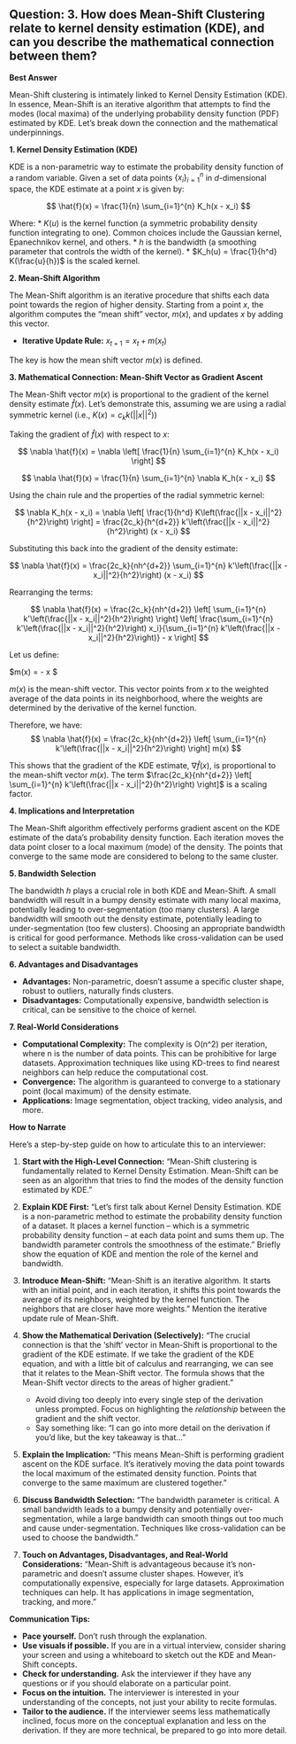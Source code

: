 ## Question: 3. How does Mean-Shift Clustering relate to kernel density estimation (KDE), and can you describe the mathematical connection between them?

**Best Answer**

Mean-Shift clustering is intimately linked to Kernel Density Estimation (KDE).  In essence, Mean-Shift is an iterative algorithm that attempts to find the modes (local maxima) of the underlying probability density function (PDF) estimated by KDE.  Let's break down the connection and the mathematical underpinnings.

**1. Kernel Density Estimation (KDE)**

KDE is a non-parametric way to estimate the probability density function of a random variable. Given a set of data points $\{x_i\}_{i=1}^n$ in $d$-dimensional space, the KDE estimate at a point $x$ is given by:

$$
\hat{f}(x) = \frac{1}{n} \sum_{i=1}^{n} K_h(x - x_i)
$$

Where:
*   $K(u)$ is the kernel function (a symmetric probability density function integrating to one). Common choices include the Gaussian kernel, Epanechnikov kernel, and others.
*   $h$ is the bandwidth (a smoothing parameter that controls the width of the kernel).
*   $K_h(u) = \frac{1}{h^d} K(\frac{u}{h})$ is the scaled kernel.

**2. Mean-Shift Algorithm**

The Mean-Shift algorithm is an iterative procedure that shifts each data point towards the region of higher density.  Starting from a point $x$, the algorithm computes the "mean shift" vector, $m(x)$, and updates $x$ by adding this vector.

*   **Iterative Update Rule:**  $x_{t+1} = x_t + m(x_t)$

The key is how the mean shift vector $m(x)$ is defined.

**3. Mathematical Connection: Mean-Shift Vector as Gradient Ascent**

The Mean-Shift vector $m(x)$ is proportional to the gradient of the kernel density estimate $\hat{f}(x)$. Let's demonstrate this, assuming we are using a radial symmetric kernel (i.e., $K(x) = c_k k(||x||^2)$)

Taking the gradient of $\hat{f}(x)$ with respect to $x$:

$$
\nabla \hat{f}(x) = \nabla \left[ \frac{1}{n} \sum_{i=1}^{n} K_h(x - x_i) \right]
$$

$$
\nabla \hat{f}(x) = \frac{1}{n} \sum_{i=1}^{n} \nabla K_h(x - x_i)
$$

Using the chain rule and the properties of the radial symmetric kernel:

$$
\nabla K_h(x - x_i) = \nabla \left[ \frac{1}{h^d} K\left(\frac{||x - x_i||^2}{h^2}\right) \right] = \frac{2c_k}{h^{d+2}} k'\left(\frac{||x - x_i||^2}{h^2}\right) (x - x_i)
$$

Substituting this back into the gradient of the density estimate:

$$
\nabla \hat{f}(x) = \frac{2c_k}{nh^{d+2}} \sum_{i=1}^{n} k'\left(\frac{||x - x_i||^2}{h^2}\right) (x - x_i)
$$

Rearranging the terms:

$$
\nabla \hat{f}(x) = \frac{2c_k}{nh^{d+2}} \left[  \sum_{i=1}^{n} k'\left(\frac{||x - x_i||^2}{h^2}\right) \right] \left[ \frac{\sum_{i=1}^{n} k'\left(\frac{||x - x_i||^2}{h^2}\right) x_i}{\sum_{i=1}^{n} k'\left(\frac{||x - x_i||^2}{h^2}\right)}  - x \right]
$$

Let us define:

$m(x) =  \frac{\sum_{i=1}^{n} k'\left(\frac{||x - x_i||^2}{h^2}\right) x_i}{\sum_{i=1}^{n} k'\left(\frac{||x - x_i||^2}{h^2}\right)}  - x $

$m(x)$ is the mean-shift vector. This vector points from $x$ to the weighted average of the data points in its neighborhood, where the weights are determined by the derivative of the kernel function.

Therefore, we have:
$$
\nabla \hat{f}(x) = \frac{2c_k}{nh^{d+2}} \left[  \sum_{i=1}^{n} k'\left(\frac{||x - x_i||^2}{h^2}\right) \right] m(x)
$$

This shows that the gradient of the KDE estimate, $\nabla \hat{f}(x)$, is proportional to the mean-shift vector $m(x)$. The term $\frac{2c_k}{nh^{d+2}} \left[  \sum_{i=1}^{n} k'\left(\frac{||x - x_i||^2}{h^2}\right) \right]$ is a scaling factor.

**4. Implications and Interpretation**

The Mean-Shift algorithm effectively performs gradient ascent on the KDE estimate of the data's probability density function. Each iteration moves the data point closer to a local maximum (mode) of the density.  The points that converge to the same mode are considered to belong to the same cluster.

**5. Bandwidth Selection**

The bandwidth $h$ plays a crucial role in both KDE and Mean-Shift.  A small bandwidth will result in a bumpy density estimate with many local maxima, potentially leading to over-segmentation (too many clusters). A large bandwidth will smooth out the density estimate, potentially leading to under-segmentation (too few clusters).  Choosing an appropriate bandwidth is critical for good performance.  Methods like cross-validation can be used to select a suitable bandwidth.

**6. Advantages and Disadvantages**

*   **Advantages:** Non-parametric, doesn't assume a specific cluster shape, robust to outliers, naturally finds clusters.
*   **Disadvantages:** Computationally expensive, bandwidth selection is critical, can be sensitive to the choice of kernel.

**7. Real-World Considerations**

*   **Computational Complexity:** The complexity is O(n^2) per iteration, where n is the number of data points. This can be prohibitive for large datasets.  Approximation techniques like using KD-trees to find nearest neighbors can help reduce the computational cost.
*   **Convergence:** The algorithm is guaranteed to converge to a stationary point (local maximum) of the density estimate.
*   **Applications:** Image segmentation, object tracking, video analysis, and more.

**How to Narrate**

Here's a step-by-step guide on how to articulate this to an interviewer:

1.  **Start with the High-Level Connection:** "Mean-Shift clustering is fundamentally related to Kernel Density Estimation. Mean-Shift can be seen as an algorithm that tries to find the modes of the density function estimated by KDE."

2.  **Explain KDE First:** "Let's first talk about Kernel Density Estimation. KDE is a non-parametric method to estimate the probability density function of a dataset. It places a kernel function – which is a symmetric probability density function – at each data point and sums them up. The bandwidth parameter controls the smoothness of the estimate." Briefly show the equation of KDE and mention the role of the kernel and bandwidth.

3.  **Introduce Mean-Shift:** "Mean-Shift is an iterative algorithm. It starts with an initial point, and in each iteration, it shifts this point towards the average of its neighbors, weighted by the kernel function. The neighbors that are closer have more weights." Mention the iterative update rule of Mean-Shift.

4.  **Show the Mathematical Derivation (Selectively):** "The crucial connection is that the 'shift' vector in Mean-Shift is proportional to the gradient of the KDE estimate. If we take the gradient of the KDE equation, and with a little bit of calculus and rearranging, we can see that it relates to the Mean-Shift vector. The formula shows that the Mean-Shift vector directs to the areas of higher gradient."
    *   Avoid diving too deeply into every single step of the derivation unless prompted. Focus on highlighting the *relationship* between the gradient and the shift vector.
    *   Say something like: "I can go into more detail on the derivation if you'd like, but the key takeaway is that..."

5.  **Explain the Implication:** "This means Mean-Shift is performing gradient ascent on the KDE surface. It's iteratively moving the data point towards the local maximum of the estimated density function. Points that converge to the same maximum are clustered together."

6.  **Discuss Bandwidth Selection:** "The bandwidth parameter is critical. A small bandwidth leads to a bumpy density and potentially over-segmentation, while a large bandwidth can smooth things out too much and cause under-segmentation. Techniques like cross-validation can be used to choose the bandwidth."

7.  **Touch on Advantages, Disadvantages, and Real-World Considerations:** "Mean-Shift is advantageous because it's non-parametric and doesn't assume cluster shapes. However, it's computationally expensive, especially for large datasets. Approximation techniques can help. It has applications in image segmentation, tracking, and more."

**Communication Tips:**

*   **Pace yourself.** Don't rush through the explanation.
*   **Use visuals if possible.** If you are in a virtual interview, consider sharing your screen and using a whiteboard to sketch out the KDE and Mean-Shift concepts.
*   **Check for understanding.** Ask the interviewer if they have any questions or if you should elaborate on a particular point.
*   **Focus on the intuition.** The interviewer is interested in your understanding of the concepts, not just your ability to recite formulas.
*   **Tailor to the audience.** If the interviewer seems less mathematically inclined, focus more on the conceptual explanation and less on the derivation. If they are more technical, be prepared to go into more detail.
